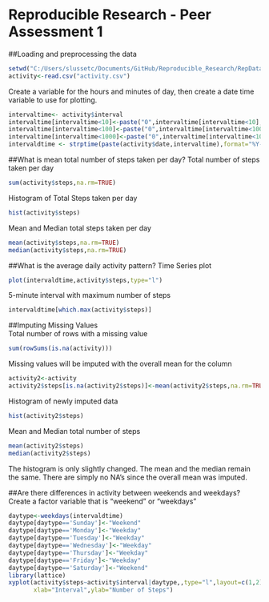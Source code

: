 Reproducible Research - Peer Assessment 1
=========================================

##Loading and preprocessing the data 
```r
setwd("C:/Users/slussetc/Documents/GitHub/Reproducible_Research/RepData_PeerAssessment1")
activity<-read.csv("activity.csv")
```  
Create a variable for the hours and minutes of day, then create a date time variable to use for plotting.
```r
intervaltime<- activity$interval
intervaltime[intervaltime<10]<-paste("0",intervaltime[intervaltime<10],sep="")
intervaltime[intervaltime<100]<-paste("0",intervaltime[intervaltime<100],sep="")
intervaltime[intervaltime<1000]<-paste("0",intervaltime[intervaltime<1000],sep="")
intervaldtime <- strptime(paste(activity$date,intervaltime),format="%Y-%m-%d %H%M")
```  
##What is mean total number of steps taken per day?
Total number of steps taken per day
```r
sum(activity$steps,na.rm=TRUE)
```  
Histogram of Total Steps taken per day
```r
hist(activity$steps)
```  

Mean and Median total steps taken per day
```r
mean(activity$steps,na.rm=TRUE)
median(activity$steps,na.rm=TRUE)
```  
##What is the average daily activity pattern?
Time Series plot
```r
plot(intervaldtime,activity$steps,type="l")
```  

5-minute interval with maximum number of steps
```r
intervaldtime[which.max(activity$steps)]
```  
##Imputing Missing Values  
Total number of rows with a missing value
```r
sum(rowSums(is.na(activity)))
```  
Missing values will be imputed with the overall mean for the column
```r
activity2<-activity
activity2$steps[is.na(activity2$steps)]<-mean(activity2$steps,na.rm=TRUE)
```  
Histogram of newly imputed data
```r
hist(activity2$steps)
```  

Mean and Median total number of steps
```r
mean(activity2$steps)
median(activity2$steps)
```  
The histogram is only slightly changed.  The mean and the median remain the same.  There are simply no NA's since the overall mean was imputed.

##Are there differences in activity between weekends and weekdays?  
Create a factor variable that is "weekend" or "weekdays"
```r
daytype<-weekdays(intervaldtime)
daytype[daytype=='Sunday']<-"Weekend"
daytype[daytype=='Monday']<-"Weekday"
daytype[daytype=='Tuesday']<-"Weekday"
daytype[daytype=='Wednesday']<-"Weekday"
daytype[daytype=='Thursday']<-"Weekday"
daytype[daytype=='Friday']<-"Weekday"
daytype[daytype=='Saturday']<-"Weekend"
library(lattice)
xyplot(activity$steps~activity$interval|daytype,,type="l",layout=c(1,2),
       xlab="Interval",ylab="Number of Steps")
```  


